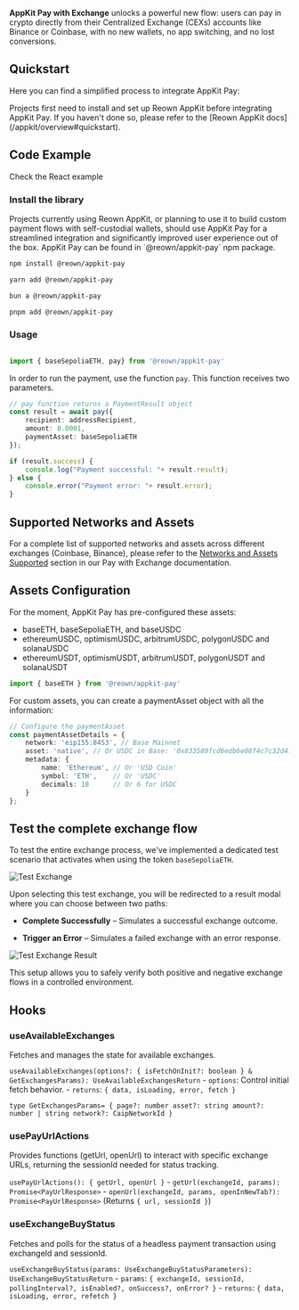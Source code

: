 **AppKit Pay with Exchange** unlocks a powerful new flow: users can pay in crypto directly from their Centralized Exchange (CEXs) accounts like Binance or Coinbase, with no new wallets, no app switching, and no lost conversions.

## Quickstart 

Here you can find a simplified process to integrate AppKit Pay:

<Warning>
    Projects first need to install and set up Reown AppKit before integrating AppKit Pay. If you haven't done so, please refer to the [Reown AppKit docs](/appkit/overview#quickstart).
</Warning>

## Code Example


<Card title="AppKit Pay Example" icon="github" href="https://github.com/reown-com/appkit-web-examples/tree/main/react/react-wagmi-appkit-pay">
Check the React example
</Card>


### Install the library

<Note>
Projects currently using Reown AppKit, or planning to use it to build custom payment flows with self-custodial wallets, should use AppKit Pay for a streamlined integration and significantly improved user experience out of the box. AppKit Pay can be found in `@reown/appkit-pay` npm package.
</Note>

<CodeGroup>

```bash npm
npm install @reown/appkit-pay
```

```bash Yarn
yarn add @reown/appkit-pay
```

```bash Bun
bun a @reown/appkit-pay
```

```bash pnpm
pnpm add @reown/appkit-pay
```
</CodeGroup>

### Usage
```ts

import { baseSepoliaETH, pay} from '@reown/appkit-pay'
```

In order to run the payment, use the function `pay`. This function receives two parameters.

```ts
// pay function returns a PaymentResult object
const result = await pay({ 
    recipient: addressRecipient,
    amount: 0.0001,
    paymentAsset: baseSepoliaETH
});

if (result.success) {
    console.log("Payment successful: "+ result.result);
} else {
    console.error("Payment error: "+ result.error);
}
```

## Supported Networks and Assets

For a complete list of supported networks and assets across different exchanges (Coinbase, Binance), please refer to the [Networks and Assets Supported](/appkit/payments/pay-with-exchange#networks-and-assets-supported) section in our Pay with Exchange documentation.

## Assets Configuration

For the moment, AppKit Pay has pre-configured these assets: 
- baseETH, baseSepoliaETH, and baseUSDC
- ethereumUSDC, optimismUSDC, arbitrumUSDC, polygonUSDC and solanaUSDC
- ethereumUSDT, optimismUSDT, arbitrumUSDT, polygonUSDT and solanaUSDT

```ts
import { baseETH } from '@reown/appkit-pay' 
```

For custom assets, you can create a paymentAsset object with all the information:

```ts
// Configure the paymentAsset
const paymentAssetDetails = {
    network: 'eip155:8453', // Base Mainnet
    asset: 'native', // Or USDC in Base: '0x833589fcd6edb6e08f4c7c32d4f71b54bda02913'
    metadata: {
        name: 'Ethereum', // Or 'USD Coin'
        symbol: 'ETH',    // Or 'USDC'
        decimals: 18      // Or 6 for USDC
    }
};
```

## Test the complete exchange flow

To test the entire exchange process, we've implemented a dedicated test scenario that activates when using the token `baseSepoliaETH`.

<img src="/images/test-exchange.png" alt="Test Exchange"  />

Upon selecting this test exchange, you will be redirected to a result modal where you can choose between two paths:

- **Complete Successfully** – Simulates a successful exchange outcome.

- **Trigger an Error** – Simulates a failed exchange with an error response.

<img src="/images/test-exchange2.png" alt="Test Exchange Result"  />

This setup allows you to safely verify both positive and negative exchange flows in a controlled environment.

## Hooks

### useAvailableExchanges
Fetches and manages the state for available exchanges.

`useAvailableExchanges(options?: { isFetchOnInit?: boolean } & GetExchangesParams): UseAvailableExchangesReturn`
    - `options`: Control initial fetch behavior.
    - `returns`: `{ data, isLoading, error, fetch }`

`type GetExchangesParams= {
  page?: number
  asset?: string
  amount?: number | string
  network?: CaipNetworkId
}` 

### usePayUrlActions
Provides functions (getUrl, openUrl) to interact with specific exchange URLs, returning the sessionId needed for status tracking.

`usePayUrlActions(): { getUrl, openUrl }`
    - `getUrl(exchangeId, params): Promise<PayUrlResponse>`
    - `openUrl(exchangeId, params, openInNewTab?): Promise<PayUrlResponse>` (Returns `{ url, sessionId }`)

### useExchangeBuyStatus
Fetches and polls for the status of a headless payment transaction using exchangeId and sessionId.

`useExchangeBuyStatus(params: UseExchangeBuyStatusParameters): UseExchangeBuyStatusReturn`
    - `params`: `{ exchangeId, sessionId, pollingInterval?, isEnabled?, onSuccess?, onError? }`
    - `returns`: `{ data, isLoading, error, refetch }`

